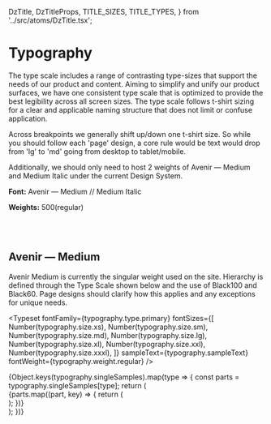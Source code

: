   DzTitle,
  DzTitleProps,
  TITLE_SIZES,
  TITLE_TYPES,
} from '../src/atoms/DzTitle.tsx';

<Meta title="Typography/Base" />

# Typography

The type scale includes a range of contrasting type-sizes that support the needs of our product and content. Aiming to simplify and unify our product surfaces, we have one consistent type scale that is optimized to provide the best legibility across all screen sizes. The type scale follows t-shirt sizing for a clear and applicable naming structure that does not limit or confuse application.

Across breakpoints we generally shift up/down one t-shirt size. So while you should follow each 'page' design, a core rule would be text would drop from 'lg' to 'md' going from desktop to tablet/mobile.

Additionally, we should only need to host 2 weights of Avenir — Medium and Medium Italic under the current Design System.

**Font:** Avenir — Medium // Medium Italic

**Weights:** 500(regular)

<br />
<br />

## Avenir — Medium

Avenir Medium is currently the singular weight used on the site. Hierarchy is defined through the Type Scale shown below and the use of Black100 and Black60. Page designs should clarify how this applies and any exceptions for unique needs.

<Typeset
  fontFamily={typography.type.primary}
  fontSizes={[
    Number(typography.size.xs),
    Number(typography.size.sm),
    Number(typography.size.md),
    Number(typography.size.lg),
    Number(typography.size.xl),
    Number(typography.size.xxl),
    Number(typography.size.xxxl),
  ]}
  sampleText={typography.sampleText}
  fontWeight={typography.weight.regular}
/>
<div className="max-w-[690px]">
  {Object.keys(typography.singleSamples).map(type => {
    const parts = typography.singleSamples[type];
    return (
      <div className="!mb-5" key={type}>
        {parts.map((part, key) => {
          return (
            <div key={`${key}-${type}`}>
              <DzTitle
                titleType={TITLE_TYPES.P}
                titleSize={TITLE_SIZES[type.toUpperCase()]}
                title={part}
              />
            </div>
          );
        })}
      </div>
    );
  })}
</div>
